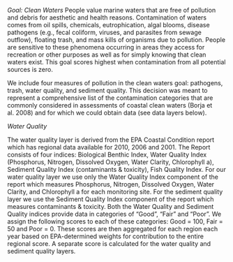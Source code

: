 *Goal: Clean Waters*
People value marine waters that are free of pollution and debris for aesthetic and health reasons. Contamination of waters comes from oil spills, chemicals, eutrophication, algal blooms, disease pathogens (e.g., fecal coliform, viruses, and parasites from sewage outflow), floating trash, and mass kills of organisms due to pollution. People are sensitive to these phenomena occurring in areas they access for recreation or other purposes as well as for simply knowing that clean waters exist. This goal scores highest when contamination from all potential sources is zero.

We include four measures of pollution in the clean waters goal: pathogens, trash, water quality, and sediment quality. This decision was meant to represent a comprehensive list of the contamination categories that are commonly considered in assessments of coastal clean waters (Borja et al. 2008) and for which we could obtain data (see data layers below).

*Water Quality*

The water quality layer is derived from the EPA Coastal Condition report which has regional data available for 2010, 2006 and 2001. The Report consists of four indices: Biological Benthic Index, Water Quality Index (Phosphorus, Nitrogen, Dissolved Oxygen, Water Clarity, Chlorophyll a), Sediment Quality Index (contaminants & toxicity), Fish Quality Index. For our water quality layer we use only the Water Quality Index component of the report which measures Phosphorus, Nitrogen, Dissolved Oxygen, Water Clarity, and Chlorophyll a for each monitoring site. For the sediment quality layer we use the Sediment Quality Index component of the report which measures contaminants & toxicity. Both the Water Quality and Sediment Quality indices provide data in categories of "Good", "Fair" and "Poor". We assign the following scores to each of these categories: Good = 100, Fair = 50 and Poor = 0. These scores are then aggregated for each region each year based on EPA-determined weights for contribution to the entire regional score. A separate score is calculated for the water quality and sediment quality layers.

